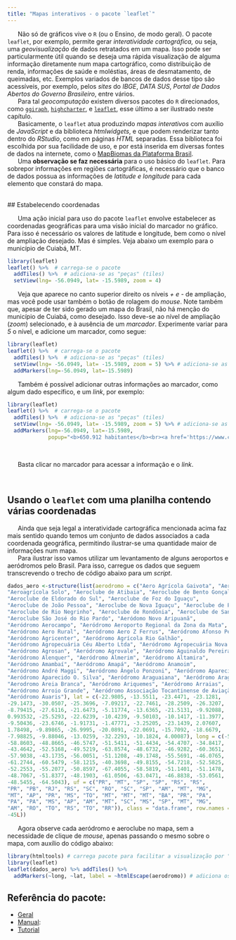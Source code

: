 ```yaml
---
title: "Mapas interativos - o pacote `leaflet`"
---
```



|       Não só de gráficos vive o `R` (ou o Ensino, de modo geral). O pacote `leaflet`, por exemplo, permite gerar *interatividade cartográfica,* ou seja, uma *geovisualização* de dados retratados em um mapa. Isso pode ser particularmente útil quando se deseja uma rápida visualização de alguma informação diretamente num mapa cartográfico, como distribuição de renda, informações de saúde e moléstias, áreas de desmatamento, de queimadas, etc. Exemplos variados de bancos de dados desse tipo são acessíveis, por exemplo, pelos *sites* do *IBGE*, *DATA SUS*, *Portal de Dados Abertos do Governo Brasileiro*, entre vários.


|       Para tal *geocomputação* existem diversos pacotes do `R` direcionados, como [`ggiraph`](https://cran.r-project.org/web/packages/ggiraph/index.html), [`highcharter`](https://cran.r-project.org/web/packages/highcharter/index.html), e [`leaflet`](https://cran.r-project.org/web/packages/leaflet/index.html), esse último a ser ilustrado neste capítulo.


|       Basicamente, o `leaflet` atua produzindo *mapas interativos* com auxílio de *JavaScript* e da biblioteca *htmlwidgets*, e que podem renderizar tanto dentro do *RStudio*, como em páginas *HTML* separadas. Essa biblioteca foi escolhida por sua facilidade de uso, e por está inserida em diversas fontes de dados na internete, como o [MapBiomas da Plataforma Brasil](https://brasil.mapbiomas.org/). 


|       Uma **observação se faz necessária** para o uso básico do `leaflet`. Para sobrepor informações em regiões cartográficas, é necessário que o banco de dados possua as informações de *latitude e longitude* para cada elemento que constará do mapa.
\
## Estabelecendo coordenadas

|       Uma ação inicial para uso do pacote `leaflet` envolve estabelecer as coordenadas geográficas para uma visão inicial do marcador no gráfico. Para isso é necessário os valores de latitude e longitude, bem como o nível de ampliação desejado. Mas é simples. Veja abaixo um exemplo para o município de Cuiabá, MT.

```r
library(leaflet)
leaflet() %>%  # carrega-se o pacote
  addTiles() %>%  # adiciona-se as "peças" (tiles)
  setView(lng= -56.0949, lat= -15.5989, zoom = 4)
```


|       Veja que aparece no canto superior direito os níveis *+ e -* de ampliação, mas você pode usar também o botão de rolagem do *mouse*. Note também que, apesar de ter sido gerado um mapa do Brasil, não há menção do município de Cuiabá, como desejado. Isso deve-se ao nível de ampliação (*zoom*) selecionado, e à ausência de um *marcador*. Experimente variar para *5* o nível, e adicione um marcador, como segue:


```r
library(leaflet)
leaflet() %>%  # carrega-se o pacote
  addTiles() %>%  # adiciona-se as "peças" (tiles)
  setView(lng= -56.0949, lat= -15.5989, zoom = 5) %>% # adiciona-se as coordenadas desejadas e o nível de ampliação
  addMarkers(lng=-56.0949, lat=-15.5989)
```

|       Também é possível adicionar outras informações ao marcador, como algum dado específico, e um *link*, por exemplo:


```r
library(leaflet)
leaflet() %>%  # carrega-se o pacote
  addTiles() %>%  # adiciona-se as "peças" (tiles)
  setView(lng= -56.0949, lat= -15.5989, zoom = 5) %>% # adiciona-se as coordenadas desejadas e o nível de ampliação
  addMarkers(lng=-56.0949, lat=-15.5989,
             popup="<b>650.912 habitantes</b><br><a href='https://www.cuiaba.mt.gov.br/'>Município</a>") # adiciona-se informação e link ao marcador 
```
\

|       Basta clicar no marcador para acessar a informação e o *link*.
\

## Usando o `leaflet` com uma planilha contendo várias coordenadas
             
|       Ainda que seja legal a interatividade cartográfica mencionada acima faz mais sentido quando temos um conjunto de dados associados a cada coordenada geográfica, permitindo ilustrar-se uma quantidade maior de informações num mapa. 

|       Para ilustrar isso vamos utilizar um levantamento de alguns aeroportos e aeródromos pelo Brasil. Para isso, carregue os dados que seguem transcrevendo o trecho de código abaixo para um *script*.

```r
dados_aero <-structure(list(aerodromo = c("Aero Agrícola Gaivota", "Aero Agrícola Sapezal", 
"Aeroagrícola Solo", "Aeroclube de Atibaia", "Aeroclube de Bento Gonçalves", 
"Aeroclube de Eldorado do Sul", "Aeroclube de Foz do Iguaçu", 
"Aeroclube de João Pessoa", "Aeroclube de Nova Iguaçu", "Aeroclube de Passo Fundo", 
"Aeroclube de Rio Negrinho", "Aeroclube de Rondônia", "Aeroclube de Santa Catarina", 
"Aeroclube São José do Rio Pardo", "Aeródomo Novo Aripuanã", 
"Aeródromo Aerocampo", "Aeródromo Aeroporto Regional da Zona da Mata", 
"Aeródromo Aero Rural", "Aeródromo Aero Z Ferrus", "Aeródromo Afonso Pena", 
"Aeródromo Agricenter", "Aeródromo Agrícola Rio Galhão", 
"Aeródromo Agropecuária Céu Aberto Ltda", "Aeródromo Agropecuária Nova Santana", 
"Aeródromo Agrosan", "Aeródromo Agrovale", "Aeródromo Aguinaldo Pereira Lima", 
"Aeródromo Alenquer", "Aeródromo Almerim", "Aeródromo Altamira", 
"Aeródromo Amambaí", "Aeródromo Amapá", "Aeródromo Anamoim", 
"Aeródromo André Maggi", "Aeródromo Ângelo Ponzoni", "Aeródromo Aparecida do Taboado", 
"Aeródromo Aparecido O. Silva", "Aeródromo Araguaiana", "Aeródromo Araguari", 
"Aerodromo Areia Branca", "Aeródromo Ariquemes", "Aeródromo Arraias", 
"Aeródromo Arroio Grande", "Aeródromo Associação Tocantinense de Aviação", 
"Aeródromo Auaris"), lat = c(-22.9805, -13.5511, -23.4471, -23.1281, 
-29.1473, -30.0507, -25.3696, -7.09217, -22.7461, -28.2509, -26.3207, 
-8.79415, -27.6116, -21.6473, -5.11774, -13.6365, -21.5131, -9.92088, 
0.993532, -25.5293, -22.6239, -10.4239, -9.50103, -10.1417, -11.3977, 
-9.50436, -23.6746, -1.91731, -1.47771, -3.25205, -23.1439, 2.07607, 
1.78498, -9.89865, -26.9995, -20.0891, -22.0691, -15.7092, -18.6679, 
-7.98825, -9.88046, -13.0259, -32.2293, -10.1824, 4.00087), long = c(-51.5425, 
-58.8603, -48.8665, -46.5747, -51.5411, -51.4434, -54.4707, -34.8417, 
-43.4642, -52.5168, -49.5219, -63.8574, -48.6732, -46.9282, -60.3651, 
-57.9038, -43.1735, -56.0051, -51.1208, -49.1748, -55.5691, -46.0765, 
-61.2744, -60.5479, -58.1215, -40.3698, -49.8155, -54.7218, -52.5825, 
-52.2553, -55.2077, -50.8597, -67.4055, -58.5819, -51.1401, -51.1478, 
-48.7067, -51.8377, -48.1903, -61.0506, -63.0471, -46.8838, -53.0561, 
-48.5455, -64.5043), uf = c("PR", "MT", "SP", "SP", "RS", "RS", 
"PR", "PB", "RJ", "RS", "SC", "RO", "SC", "SP", "AM", "MT", "MG", 
"MT", "AP", "PR", "MS", "TO", "MT", "MT", "MT", "BA", "PR", "PA", 
"PA", "PA", "MS", "AP", "AM", "MT", "SC", "MS", "SP", "MT", "MG", 
"AM", "RO", "TO", "RS", "TO", "RR")), class = "data.frame", row.names = c(NA, 
-45L))
```


|       Agora observe cada aeródromo e aeroclube no mapa, sem a necessidade de clique de *mouse*, apenas passando o mesmo sobre o mapa, com auxílio do código abaixo:

```r
library(htmltools) # carrega pacote para facilitar a visualização por "mouseover"
library(leaflet)
leaflet(dados_aero) %>% addTiles() %>%
  addMarkers(~long, ~lat, label = ~htmlEscape(aerodromo)) # adiciona os marcadores e associa aos nomes de cada aeródromo
```

## Referência do pacote:

* [Geral](https://cran.r-project.org/web/packages/leaflet/index.html)
* [Manual](https://cran.r-project.org/web/packages/leaflet/leaflet.pdf):
* [Tutorial](https://leafletjs.com/examples.html) 